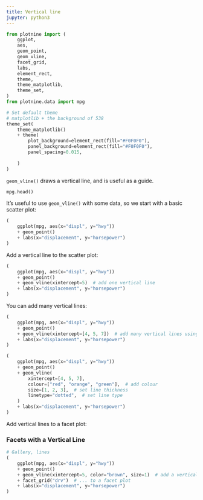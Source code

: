 ```yaml
---
title: Vertical line
jupyter: python3
---
```


```python

from plotnine import (
    ggplot,
    aes,
    geom_point,
    geom_vline,
    facet_grid,
    labs,
    element_rect,
    theme,
    theme_matplotlib,
    theme_set,
)
from plotnine.data import mpg

# Set default theme
# matplotlib + the background of 538
theme_set(
    theme_matplotlib()
    + theme(
        plot_background=element_rect(fill="#F0F0F0"),
        panel_background=element_rect(fill="#F0F0F0"),
        panel_spacing=0.015,
        
    )
)
```


`geom_vline()` draws a vertical line, and is useful as a guide.


```python
mpg.head()
```

It's useful to use `geom_vline()` with some data, so we start with a basic scatter plot:

```python
(
    ggplot(mpg, aes(x="displ", y="hwy"))
    + geom_point()
    + labs(x="displacement", y="horsepower")
)
```

Add a vertical line to the scatter plot:

```python
(
    ggplot(mpg, aes(x="displ", y="hwy"))
    + geom_point()
    + geom_vline(xintercept=5)  # add one vertical line
    + labs(x="displacement", y="horsepower")
)
```

You can add many vertical lines:

```python
(
    ggplot(mpg, aes(x="displ", y="hwy"))
    + geom_point()
    + geom_vline(xintercept=[4, 5, 7])  # add many vertical lines using a list
    + labs(x="displacement", y="horsepower")
)
```

```python
(
    ggplot(mpg, aes(x="displ", y="hwy"))
    + geom_point()
    + geom_vline(
        xintercept=[4, 5, 7],
        colour=["red", "orange", "green"],  # add colour
        size=[1, 2, 3],  # set line thickness
        linetype="dotted",  # set line type
    )
    + labs(x="displacement", y="horsepower")
)
```

Add vertical lines to a facet plot:

### Facets with a Vertical Line

```python
# Gallery, lines
(
    ggplot(mpg, aes(x="displ", y="hwy"))
    + geom_point()
    + geom_vline(xintercept=5, color="brown", size=1)  # add a vertical line...
    + facet_grid("drv")  # ... to a facet plot
    + labs(x="displacement", y="horsepower")
)
```

